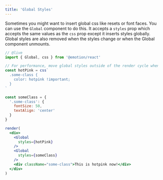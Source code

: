 ```yaml
---
title: 'Global Styles'
---
```


Sometimes you might want to insert global css like resets or font faces. You can use the `Global` component to do this. It accepts a `styles` prop which accepts the same values as the `css` prop except it inserts styles globally. Global styles are also removed when the styles change or when the Global component unmounts.

```jsx
// @live
import { Global, css } from '@emotion/react'

// For performance, move global styles outside of the render cycle when possible
const hotPink = css`
  .some-class {
    color: hotpink !important;
  }
`

const someClass = {
  '.some-class': {
    fontSize: 50,
    textAlign: 'center'
  }
}

render(
  <div>
    <Global
      styles={hotPink}
    />
    <Global
      styles={someClass}
    />
    <div className="some-class">This is hotpink now!</div>
  </div>
)
```
